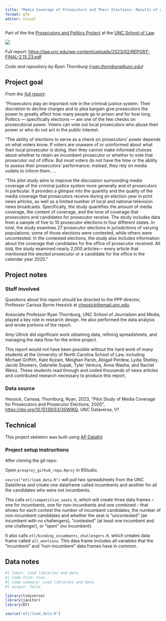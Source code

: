 ```yaml
---
title: "Media Coverage of Prosecutors and Their Elections: Results of a Pilot Study"
format: gfm
editor: visual
---
```


Part of the the [Prosecutors and Politics Project](https://law.unc.edu/academics/centers-and-programs/prosecutors-and-politics-project/) at the [UNC School of Law](https://law.unc.edu/)

[![](publish/report_cover.png)](https://law.unc.edu/wp-content/uploads/2023/02/REPORT-FINAL-2.15.23.pdf)

Full report: <https://law.unc.edu/wp-content/uploads/2023/02/REPORT-FINAL-2.15.23.pdf>

*Code and repository by Ryan Thornburg ([ryan.thornburg\@unc.edu](mailto:ryan.thornburg@unc.edu))*

## Project goal

*From the [full report](https://law.unc.edu/wp-content/uploads/2023/02/REPORT-FINAL-2.15.23.pdf):*

"Prosecutors play an important role in the criminal justice system. Their discretion to decline charges and to plea bargain give prosecutors the power to greatly affect how many people go to prison and for how long. Politics --- specifically elections --- are one of the few checks on prosecutorial power. Voters can vote out local prosecutors who abuse their power or who do not act in the public interest.

"The ability of elections to serve as a check on prosecutors' power depends on what voters know. If voters are unaware of or uninformed about what their local prosecutor is doing, then they cannot make informed choices about whether to retain an incumbent prosecutor or whether to vote that prosecutor out of office. But most voters do not have the time or the ability to assess their prosecutors' performance; instead, they rely on media outlets to inform them. ...

"This pilot study aims to improve the discussion surrounding media coverage of the criminal justice system more generally and of prosecutors in particular. It provides a glimpse into the quantity and the quality of the media coverage that prosecutors receive during an election year in print news articles, as well as a limited number of local and national television news broadcasts. Specifically, the study quantifies the amount of media coverage, the content of coverage, and the tone of coverage that prosecutors and candidates for prosecutor receive. The study includes data from a sample of five to 10 prosecutor elections in four different states. In total, the study examines 27 prosecutor elections in jurisdictions of varying populations; some of those elections were contested, while others were uncontested. In the contested elections, the study also includes information about the coverage that candidates for the office of prosecutor received. All told, the study examined nearly 2,000 articles--- every article that mentioned the elected prosecutor or a candidate for the office in the calendar year 2020."

## Project notes

### Staff involved

Questions about this report should be directed to the PPP director, Professor Carissa Byrne Hessick at [chessick\@email.unc.edu](mailto:chessick@email.unc.edu).

Associate Professor Ryan Thornburg, UNC School of Journalism and Media, played a key role in research design. He also performed the data analysis and wrote portions of the report.

Amy Ullrick did significant work obtaining data, refining spreadsheets, and managing the data flow for the entire project.

This report would not have been possible without the hard work of many students at the University of North Carolina School of Law, including Michael Griffith, Kate Kozain, Meighan Parsh, Abigail Perdew, Lydia Shelley, Jacob Showers, Gabrielle Supak, Tyler Ventura, Anna Washa, and Rachel Weisz. These students read through and coded thousands of news articles and contributed research necessary to produce this report.

### Data source

Hessick, Carissa; Thornburg, Ryan, 2023, "Pilot Study of Media Coverage for Prosecutors and Prosecutor Elections, 2020", <https://doi.org/10.15139/S3/3SWIKQ>, UNC Dataverse, V1

## Technical

This project skeleton was built using [AP DataKit](http://datakit.ap.org/)

### Project setup instructions

After cloning the git repo:

Open `prosproj_github_repo.Rproj` in RStudio.

`source("etl/load_data.R")` will pull two spreadsheets from the UNC DataVerse and create one dataframe called incumbents and another for all the candidates who were not incumbents.

This calls `etl/competitive_seats.R`, which will create three data frames -- one for incumbents, one for non-incumbents and one combined -- that shows for each contest the number of incumbent candidates, the number of non-incumbent candidates and whether the seat is "uncontested" (an incumbent with no challengers), "contested" (at least one incumbent and one challenger), or "open" (no incumbent).

It also calls `etl/binding_incumbents_challengers.R`, which creates data frame called `all_mentions`. This data frame includes all variables that the "incumbent" and "non-incumbent" data frames have in common.

## Data notes

```r
#| label: load libraries and data
#| code-fold: true
#| code-summary: Load libraries and data
#| output: false

library(tidyverse)
library(janitor)
library(DT)

source("etl/load_data.R")

```

